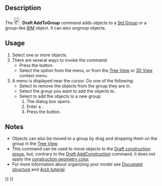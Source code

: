 <languages/>

{{Docnav
|[[Draft_AddToLayer|AddToLayer]]
|[[Draft_AddConstruction|AddConstruction]]
|[[Draft_Workbench|Draft]]
|IconL=Draft_AddToLayer.svg
|IconR=Draft_AddConstruction.svg
|IconC=Workbench_Draft.svg
}}

<div class="mw-translate-fuzzy">
{{GuiCommand/sv
|Name=Draft AddToGroup
|Name/sv=Draft AddToGroup
|Workbenches=[[Draft_Workbench/sv|Draft]], [[Arch_Workbench/sv|Arch]]
|MenuLocation=Draft → Utilities → Add to group
|Shortcut=
|SeeAlso=[[Draft_SelectGroup/sv|Draft SelectGroup]], [[Std_Group/sv|Std Group]]
}}
</div>

==Description==

The [[Image:Draft_AddToGroup.svg|24px]] '''Draft AddToGroup''' command adds objects to a [[Std_Group|Std Group]] or a group-like [[BIM_Workbench|BIM]] object. It can also ungroup objects.

==Usage==

# Select one or more objects.
# There are several ways to invoke the command:
#* Press the {{Button|[[Image:Draft_AddToGroup.svg|16px]] [[Draft_AddToGroup|Add to Group]]}} button.
#* Select the {{MenuCommand|Utilities → [[Image:Draft_AddToGroup.svg|16px]] Add to Group}} option from the menu, or from the [[Tree_View|Tree View]] or [[3D_View|3D View]] context menu.
# A menu is displayed near the cursor. Do one of the following:
#* Select {{MenuCommand|[[Image:List-remove.svg|16px]] Ungroup}} to remove the objects from the group they are in.
#* Select the group you want to add the objects to.
#* Select {{MenuCommand|[[Image:List-add.svg|16px]] Add to New Group}} to add the objects to a new group:
#*# The {{MenuCommand|New Group}} dialog box opens. {{Version|1.1}}
#*# Enter a {{MenuCommand|Group name}}.
#*# Press the {{Button|OK}} button.

==Notes==

* Objects can also be moved to a group by drag and dropping them on the group in the [[Tree_View|Tree View]].
* This command can be used to move objects to the [[Draft_ToggleConstructionMode|Draft construction group]], but, contrary to the [[Draft_AddConstruction|Draft AddConstruction]] command, it does not apply the [[Draft_ToggleConstructionMode#Preferences|construction geometry color]].
* For more information about organizing your model see [[Document_structure|Document structure]] and [[Arch_tutorial#Organizing_your_model|Arch tutorial]].


{{Docnav
|[[Draft_AddToLayer|AddToLayer]]
|[[Draft_AddConstruction|AddConstruction]]
|[[Draft_Workbench|Draft]]
|IconL=Draft_AddToLayer.svg
|IconR=Draft_AddConstruction.svg
|IconC=Workbench_Draft.svg
}}

{{Draft Tools navi{{#translation:}}}}
{{Userdocnavi{{#translation:}}}}